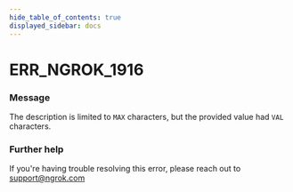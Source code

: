 ```yaml
---
hide_table_of_contents: true
displayed_sidebar: docs
---
```



# ERR_NGROK_1916

### Message

The description is limited to `MAX` characters, but the provided value had `VAL` characters.

<ErrorDetails error="err_ngrok_1916" />

### Further help

If you're having trouble resolving this error, please reach out to [support@ngrok.com](mailto:support@ngrok.com?subject=Help%20with%20ERR_NGROK_1916)

